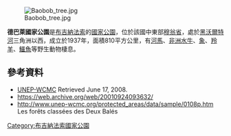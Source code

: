 {{Multiple issues|
{{Expand language|1=en|time=2021-04-08T23:32:07+00:00}}
{{Citation style|time=2021-04-08T23:32:07+00:00}}
}}
{{coord|11.665|N|2.971|W|display=title|source:dewiki}}

[[Image:Baobob_tree.jpg|thumb]]

'''德巴萊國家公園'''是[[布吉納法索|布吉納法索]]的[[國家公園|國家公園]]，位於該國中東部[[穆翁省|穆翁省]]，處於[[黑沃爾特河|黑沃爾特河]]三角洲以西，成立於1937年，面積810平方公里，有[[河馬|河馬]]、[[非洲水牛|非洲水牛]]、[[象|象]]、[[羚羊|羚羊]]、[[鱷魚|鱷魚]]等野生動物棲息。

==參考資料==
* [https://web.archive.org/web/20010924093632/http://www.unep-wcmc.org/protected_areas/data/sample/0108p.htm UNEP-WCMC] Retrieved June 17, 2008.
* https://web.archive.org/web/20010924093632/
* http://www.unep-wcmc.org/protected_areas/data/sample/0108p.htm {{Wayback|url=http://www.unep-wcmc.org/protected_areas/data/sample/0108p.htm |date=20010924093632 }} Les forêts classées des Deux Balés

{{BurkinaFaso-geo-stub}}
[[Category:布吉納法索國家公園|Category:布吉納法索國家公園]]